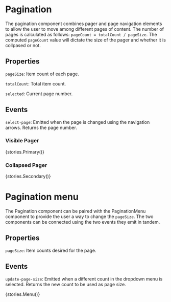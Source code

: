 
<Meta title="Components/Pagination" />

# Pagination

The pagination component combines pager and page navigation elements to allow the user to move among different pages of content. The number of pages is calculated as follows: `pageCount = totalCount / pageSize`. The computed `pageCount` value will dictate the size of the pager and whether it is collpased or not.

## Properties

`pageSize`: Item count of each page.

`totalCount`: Total item count.

`selected`: Current page number.

## Events

`select-page`: Emitted when the page is changed using the navigation arrows. Returns the page number.

### Visible Pager
<Story name='Visible Pager'>{stories.Primary()}</Story>

### Collapsed Pager
<Story name='Collapsed Pager'>{stories.Secondary()}</Story>

# Pagination menu

The Pagination component can be paired with the PaginationMenu component to provide the user a way to change the `pageSize`. The two components can be connected using the two events they emit in tandem.

## Properties

`pageSize`: Item counts desired for the page.

## Events

`update-page-size`: Emitted when a different count in the dropdown menu is selected. Returns the new count to be used as page size.

<Story name='Pagination Menu'>{stories.Menu()}</Story>
